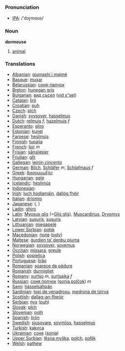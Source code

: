 === Pronunciation ===
*[[w:IPA|IPA]]: /'dɔɽmɑʊs/

=== Noun ===

'''dormouse'''

# [[animal]]

=== Translations ===

*[[Albanian]]: [[gjumashi i majmë]]
*[[Basque]]: [[muxar]]
*[[Belarussian]]: [[соня-палчок]]
*[[Breton]]: [[hunegan gris]]
*[[Bulgarian]]: [[вид съсел]] ([[vid s"sel]])
*[[Catalan]]: [[liró]]
*[[Croatian]]: [[puh]]
*[[Czech]]: [[plch]]
*[[Danish]]: [[syvsover]], [[hasselmus]]
*[[Dutch]]: [[relmuis]] ''f'', [[hazelmuis]] ''f''
*[[Esperanto]]: [[gliro]]
*[[Estonian]]: [[kunel]]
*[[Faroese]]: [[heslimús]]
*[[Finnish]]: [[tupaija]]
*[[French]]: [[loir]] ''m''
*[[Frisian]]: [[sânslieper]]
*[[Friulian]]: [[glîr]]
*[[Gallegan]]: [[leirón cincento]]
*[[German]]: [[Bilch]], [[Schläfer]] ''m'', [[Schlafmaus]] ''f''
*[[Greek]]: [[δασομυωξός]] '' ''
*[[Hungarian]]: [[pele]]
*[[Icelandic]]: [[heslimús]]
*[[Indonesian]]: [[]]
*[[Irish]]: [[luch hodlamáin]], [[dallóg fhéir]]
*[[Italian]]: [[driomio]] '' ''
*[[Japanese]]: [[]] ([[]], )
*[[Ladin]]: [[ghiro]]
*[[Latin]]: [[Myoxus glis]] (=[[Glis glis]]), [[Muscardinus]], [[Dryomys]] '' ''
*[[Latvian]]: [[susuris]], [[susuris]]
*[[Lithuanian]]: [[miegapelė]]
*[[Lower Sorbian]]: [[połsk]]
*[[Macedonian]]: [[полв]] ([[polv]])
*[[Maltese]]: [[ġurdien ta’ denbu pjuma]]
*[[Norwegian]]: [[syvsover]], [[sovemus]]
*[[Occitan]]: [[missara]], [[greule]]
*[[Polish]]: [[popielica]] '' ''
*[[Portuguese]]: [[lirăo]]
*[[Romanian]]: [[şoarece de pădure]]
*[[Romansh]]: [[durmigliet]]
*[[Romany]]: [[xurtso]] ''m'', [[xurtsaika]] ''f''
*[[Russian]]: [[соня полчок]] ([[sonja polčok]]) ''m''
*[[Sami]]: [[hásselsáhpán]]
*[[Sardinian]]: [[topi de venadroxu]], [[medrona de tzirva]]
*[[Scottish]]: [[dallag-an-fheòir]]
*[[Serbian]]: [[пух]] ([[puh]])
*[[Slovak]]: [[plch]]
*[[Slovenian]]: [[polh]]
*[[Spanish]]: [[lirón]] '' ''
*[[Swedish]]: [[sjusovare]], [[sovmöss]], [[hasselmus]]
*[[Turkish]]: [[kakırca]]
*[[Ukrainian]]: [[соня]] ([[sonja]])
*[[Upper Sorbian]]: [[lěsna myška]], [[połch]], [[połšk]]
*[[Welsh]]: [[pathew]]